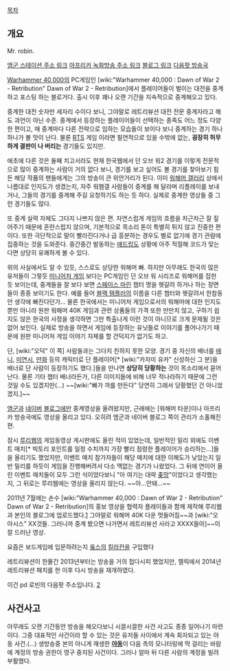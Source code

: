 [[목차]]

== 개요 ==

Mr. robin. 

[http://www.mgoon.com/mystation/view.htm?id=11572166&vid=4306376&folder=0&s_page=7 앰군 스테이션 주소 링크] 
[http://afreeca.com/tank9000 아프리카 녹화방송 주소 링크]
[http://blog.naver.com/sonicad2 블로그 링크] 
[http://tvpot.daum.net/yoojm1284.live 다음팟 방송국]


[[Warhammer 40,000]]의 PC게임인 [wiki:"Warhammer 40,000 : Dawn of War 2 - Retribution" Dawn of War 2 - Retribution]에서 플레이어들이 벌이는 대전을 중계하고 포스팅 하는 블로거다. 출시 이후 꽤나 오랜 기간을 지속적으로 중계해오고 있다.

중계한 대전 숫자만 세자리 수이다 보니, 그야말로 레트리뷰션 대전 전문 중계자라고 해도 과언이 아닌 수준. 중계에서 등장하는 플레이어들이 선택하는 종족도 어느 정도 다양한 편이고, 매 중계마다 다른 전략으로 임하는 모습들이 보이다 보니 중계하는 경기 하나하나가 볼 맛이 난다. 물론 [[RTS]] 게임 이라면 필연적으로 있을 수밖에 없는, '''굉장히 허무하게 결판이 나 버리는''' 경기들도 있지만. 

애초에 다른 것은 둘째 치고서라도 현재 한국웹에서 던 오브 워2 경기를 이렇게 전문적으로 많이 중계하는 사람이 거의 없다 보니, 경기를 보고 싶어도 볼 경기를 찾아보기 힘든 해당 작품의 팬들에게는 그의 방송이 큰 위안거리가 된다. 이미 [[워해머 갤러리]] 상에서 나름대로 인지도가 생겼는지, 자주 워햄갤 사람들이 중계를 해 달라며 리플레이를 보내거나, 그들의 경기를 중계해 주길 요청하기도 하는 듯 하다. 실제로 중계한 영상들 중 그런 경기들도 많다.

또 중계 실력 자체도 그다지 나쁘지 않은 편. 자연스럽게 게임의 흐름을 차근차근 잘 짚어주기 때문에 혼란스럽지 않으며, 기본적으로 목소리 톤이 특별히 튀지 않고 진중한 편이다. 또한 극단적으로 말이 빨라진다거나 급 흥분하는 경우도 별로 없기에 경기 관람에 집중하는 것을 도와준다. 중간중간 발동하는 [[애드립]]도 상황에 아주 적절해 코드가 맞는다면 상당히 유쾌하게 볼 수 있다. 

위의 사실에서도 알 수 있듯, 스스로도 상당한 워해머 빠. 하지만 아무래도 한국의 많은 유저들이 그렇듯 [[미니어처 게임]] 보다는 PC게임인 던 오브 워 시리즈로 워해머를 접한 듯 보이는데, 중계들을 잘 보다 보면 [[스페이스 마린]] 챕터 명을 헷갈려 하거나 하는 장면들이 종종 보이기도 한다. 예를 들어 [[블랙 템플러]]의 이름을 다른 챕터와 헷갈려서 한참동안 생각에 빠진다던가... 물론 한국에서는 미니어처 게임으로서의 워해머에 대한 인지도 뿐만 아니라 원판 워해머 40K 게임과 관련 상품들의 가격 또한 만만치 않고, 구하기 쉽지도 않은 한국의 사정을 생각하면 그만 특출나게 이런 것이 아니므로 크게 문제될 것은 없어 보인다. 실제로 방송을 하면서 게임에 등장하는 유닛들로 이야기를 풀어나가기 때문에 원판 미니어처 게임 이야기 자체를 할 건덕지가 없기도 하고.

단, [wiki:"오덕" 이 쪽] 사람들과는 그다지 친하지 못한 모양. 경기 중 자신의 배너를 [[애니]], [[미연시]], [[만화]] 등의 캐릭터로 단 플레이어[* [wiki:"카자미 유카" 신성하신 그 분]을 배너로 단 사람이 등장하기도 했다.]들을 만나면 '''상당히 당황하는''' 것이 목소리에서 묻어난다. 물론 기타 챕터 배너라든가, 다른 이미지들에 비해 너무 적나라하기 때문에 그런 것일 수도 있겠지만(...) ~~[wiki:"빠가 까를 만든다" 당연히 그래서 당황했던 건 아니었겠지.]~~

[[앰군]]과 [[네이버]] [[블로그]]에만 중계영상을 올려왔지만, 근래에는 [워해머 타운]이나 아프리카 방송국에도 영상을 올리고 있다. 오히려 엠군과 네이버 블로그 쪽이 관리가 소홀해진 편.

잠시 [[루리웹]]의 게임동영상 게시판에도 올린 적이 있었는데, 일반적인 밀리 외에도 이벤트 매치[* 빅토리 포인트를 일정 수치까지 가장 빨리 점령한 플레이어가 승리하는...]들을 올리기도 했었지만, 이벤트 매치 참가자들이 해당 매치에 대한 이해도가 낮았는지 일반 밀리를 하듯이 게임을 진행해버려서 다소 맥없는 경기가 나왔었다. 그 뒤에 연이어 올린 이벤트 매치들이 모두 그런 식이었다보니 "아 여기는 대략 [[좆망]]"이었다고 생각했는지, 그 뒤로는 루리웹에는 영상을 올리지 않는다. ~~아...안돼...~~

2011년 7월에는 손수 [wiki:"Warhammer 40,000 : Dawn of War 2 - Retribution" Dawn of War 2 - Retribution]의 홍보 영상을 협력자 플레이들과 함께 제작해 루리웹과 본인의 블로그에 업로드했다.[http://blog.naver.com/sonicad2/132065946] 그야말로 워해머 40K 다운 멋들어짐~~과 [wiki:"오아시스" XX것들. 그러니까 중계 봤으면 나가면서 레트리뷰션 사라고 XXXX들아]~~이 잘 드러난 영상.

요즘은 보드게임에 입문하려는지 [[옼스]]의 [[킬라칸]]을 구입했다 

레트리뷰션이 한물간 2013년부터는 방송을 거의 접다시피 했었지만, 렐릭에서 2014년 레트리뷰션 패치를 한 이후 다시 방송을 재개하였다. 

이건 pd 로빈의 다음팟 주소입니다.
[http://tvpot.daum.net/robinpop.live]


== 사건사고 ==

아무래도 오랜 기간동안 방송을 해오다보니 시끌시끌한 사건 사고도 종종 일어나기 마련이다. 그중 대표적인 사건이라 할 수 있는 것은 유저들 사이에서 계속 회자되고 있는 야동 사건.(...)
생방송중 본의 아니게 재생한 '''[[야동]]'''이 다음 측의 모니터링에 딱 걸리는 바람에 계정의 방송 권한이 영구 중지된 사건이다. 그러나 얼마 뒤 다른 사람의 계정을 빌려 부활했다.
